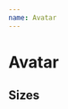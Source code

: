 ```yaml
---
name: Avatar
---
```



# Avatar

<Preview>
  <Avatar src="https://cdn.dribbble.com/users/441550/avatars/small/ff7601302c6a004465e0f936110a35de.jpg" />
</Preview>

<PropsTable of={Avatar} />

## Sizes

<Playground>
  <Stack>
    <div>
      <Avatar
        size="xsmall"
        src="https://cdn.dribbble.com/users/927565/avatars/small/871881bb1267479631c106f2985c93b9.jpg?1469997181"
      />
    </div>
    <Avatar
      size="small"
      src="https://cdn.dribbble.com/users/14845/avatars/small/46d08ba23eb1b2054488c1fd48436540.jpg?1508428049"
    />
    <Avatar
      size="medium"
      src="https://cdn.dribbble.com/users/666045/avatars/small/29abf57d513d2a4c676d955e998dbdc7.jpg?1477000821"
    />
    <Avatar
      size="large"
      src="https://cdn.dribbble.com/users/13940/avatars/small/7ae66a1b4e9cde6caff64d831c339a08.jpg?1527284840"
    />
    <Avatar
      size="xlarge"
      src="https://cdn.dribbble.com/users/63052/avatars/small/twitter.jpg?1369589341"
    />
  </Stack>
</Playground>
